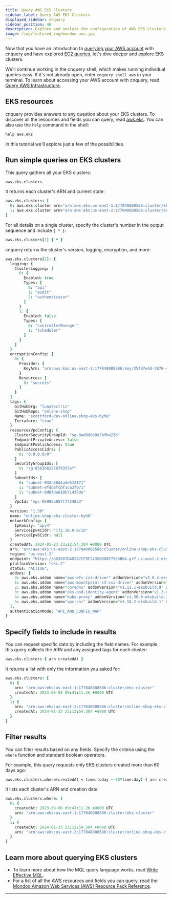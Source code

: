 ```yaml
---
title: Query AWS EKS Clusters
sidebar_label: Query AWS EKS Clusters
displayed_sidebar: cnquery
sidebar_position: 40
description: Explore and analyze the configuration of AWS EKS clusters
image: /img/featured_img/mondoo-aws.jpg
---
```


Now that you have an introduction to [querying your AWS account](/cnquery/cloud/aws/) with cnquery and have explored [EC2 queries](/cnquery/cloud/aws/ec2), let's dive deeper and explore EKS clusters.

We'll continue working in the cnquery shell, which makes running individual queries easy. If it's not already open, enter `cnquery shell aws` in your terminal. To learn about accessing your AWS account with cnquery, read [Query AWS Infrastructure](/cnquery/cloud/aws/).

## EKS resources

cnquery provides answers to any question about your EKS clusters. To discover all the resources and fields you can query, read [aws.eks](/mql/resources/aws-pack/aws.eks/). You can also use the `help` command in the shell:

```coffeescript
help aws.eks
```

In this tutorial we'll explore just a few of the possibilities.

## Run simple queries on EKS clusters

This query gathers all your EKS clusters:

```coffeescript
aws.eks.clusters
```

It returns each cluster's ARN and current state:

```coffeescript
aws.eks.clusters: [
  0: aws.eks.cluster arn="arn:aws:eks:us-east-1:177048008586:cluster/eks-cluster" version="1.30" status="FAILED"
  1: aws.eks.cluster arn="arn:aws:eks:us-east-2:177048008586:cluster/online-shop-eks-cluster-byh8" version="1.30" status="ACTIVE"
]
```

For all details on a single cluster, specify the cluster's number in the output sequence and include `{ * }`:

```coffeescript
aws.eks.clusters[1] { * }
```

cnquery returns the cluster's version, logging, encryption, and more:

```coffeescript
aws.eks.clusters[1]: {
  logging: {
    ClusterLogging: [
      0: {
        Enabled: true
        Types: [
          0: "api"
          1: "audit"
          2: "authenticator"
        ]
      }
      1: {
        Enabled: false
        Types: [
          0: "controllerManager"
          1: "scheduler"
        ]
      }
    ]
  }
  encryptionConfig: [
    0: {
      Provider: {
        KeyArn: "arn:aws:kms:us-east-2:177048008586:key/35f97e4d-3076-494e-bd27-9e9936c9f3ba"
      }
      Resources: [
        0: "secrets"
      ]
    }
  ]
  tags: {
    GitHubOrg: "lunalectric"
    GitHubRepo: "online-shop"
    Name: "scottford-dev-online-shop-eks-byh8"
    Terraform: "true"
  }
  resourcesVpcConfig: {
    ClusterSecurityGroupId: "sg-0ad9d888e7bfba23b"
    EndpointPrivateAccess: false
    EndpointPublicAccess: true
    PublicAccessCidrs: [
      0: "0.0.0.0/0"
    ]
    SecurityGroupIds: [
      0: "sg-0563bb225870357ef"
    ]
    SubnetIds: [
      0: "subnet-032c68d4a5e512171"
      1: "subnet-0fdd8fcbf1ca3f071"
      2: "subnet-0d87da610b71436de"
    ]
    VpcId: "vpc-05905b857f7424833"
  }
  version: "1.30"
  name: "online-shop-eks-cluster-byh8"
  networkConfig: {
    IpFamily: "ipv4"
    ServiceIpv4Cidr: "172.20.0.0/16"
    ServiceIpv6Cidr: null
  }
  createdAt: 2024-01-23 23:12:54.304 +0000 UTC
  arn: "arn:aws:eks:us-east-2:177048008586:cluster/online-shop-eks-cluster-byh8"
  region: "us-east-2"
  endpoint: "https://8D2087DAD267CF9F24358D00F7553B84.gr7.us-east-2.eks.amazonaws.com"
  platformVersion: "eks.2"
  status: "ACTIVE",
  addons: [
    0: aws.eks.addon name="aws-efs-csi-driver" addonVersion="v2.0.4-eksbuild.1" status="ACTIVE"
    1: aws.eks.addon name="aws-mountpoint-s3-csi-driver" addonVersion="v1.7.0-eksbuild.1" status="ACTIVE"
    2: aws.eks.addon name="coredns" addonVersion="v1.11.1-eksbuild.9" status="ACTIVE"
    3: aws.eks.addon name="eks-pod-identity-agent" addonVersion="v1.3.0-eksbuild.1" status="ACTIVE"
    4: aws.eks.addon name="kube-proxy" addonVersion="v1.30.0-eksbuild.3" status="ACTIVE"
    5: aws.eks.addon name="vpc-cni" addonVersion="v1.18.2-eksbuild.1" status="ACTIVE"
  ],
  authenticationMode: "API_AND_CONFIG_MAP"
}
```

## Specify fields to include in results

You can request specific data by including the field names. For example, this query collects the ARN and any assigned tags for each cluster:

```coffeescript
aws.eks.clusters { arn createdAt }
```

It returns a list with only the information you asked for:

```coffeescript
aws.eks.clusters: [
  0: {
    arn: "arn:aws:eks:us-east-1:177048008586:cluster/eks-cluster"
    createdAt: 2023-09-08 09:41:11.26 +0000 UTC
  }
  1: {
    arn: "arn:aws:eks:us-east-2:177048008586:cluster/online-shop-eks-cluster-byh8"
    createdAt: 2024-01-23 23:12:54.304 +0000 UTC
  }
]
```

## Filter results

You can filter results based on any fields. Specify the criteria using the `where` function and standard boolean operators.

For example, this query requests only EKS clusters created more than 60 days ago:

```coffeescript
aws.eks.clusters.where(createdAt < time.today - 60*time.day) { arn createdAt }
```

It lists each cluster's ARN and creation date:

```coffeescript
aws.eks.clusters.where: [
  0: {
    createdAt: 2023-09-08 09:41:11.26 +0000 UTC
    arn: "arn:aws:eks:us-east-1:177048008586:cluster/eks-cluster"
  }
  1: {
    createdAt: 2024-01-23 23:12:54.304 +0000 UTC
    arn: "arn:aws:eks:us-east-2:177048008586:cluster/online-shop-eks-cluster-byh8"
  }
]
```

## Learn more about querying EKS clusters

- To learn more about how the MQL query language works, read [Write Effective MQL](/mql/mql.write/).
- For a list of all the AWS resources and fields you can query, read the [Mondoo Amazon Web Services (AWS) Resource Pack Reference](/mql/resources/aws-pack/).

---
